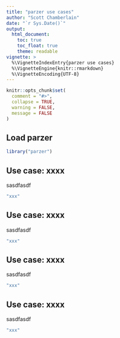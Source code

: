```yaml
---
title: "parzer use cases"
author: "Scott Chamberlain"
date: "`r Sys.Date()`"
output:
  html_document:
    toc: true
    toc_float: true
    theme: readable
vignette: >
  %\VignetteIndexEntry{parzer use cases}
  %\VignetteEngine{knitr::rmarkdown}
  %\VignetteEncoding{UTF-8}
---
```


```r
knitr::opts_chunk$set(
  comment = "#>",
  collapse = TRUE,
  warning = FALSE,
  message = FALSE
)
```

## Load parzer

```r
library("parzer")
```

## Use case: xxxx

sasdfasdf

```r
"xxx"
```

## Use case: xxxx

sasdfasdf

```r
"xxx"
```

## Use case: xxxx

sasdfasdf

```r
"xxx"
```

## Use case: xxxx

sasdfasdf

```r
"xxx"
```
